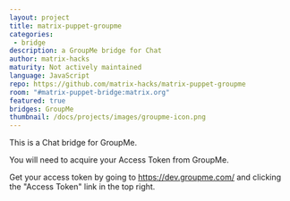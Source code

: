 ```yaml
---
layout: project
title: matrix-puppet-groupme
categories: 
 - bridge
description: a GroupMe bridge for Chat
author: matrix-hacks
maturity: Not actively maintained
language: JavaScript
repo: https://github.com/matrix-hacks/matrix-puppet-groupme
room: "#matrix-puppet-bridge:matrix.org"
featured: true
bridges: GroupMe
thumbnail: /docs/projects/images/groupme-icon.png
---
```


This is a Chat bridge for GroupMe.

You will need to acquire your Access Token from GroupMe.

Get your access token by going to https://dev.groupme.com/ and clicking the "Access Token" link in the top right.
